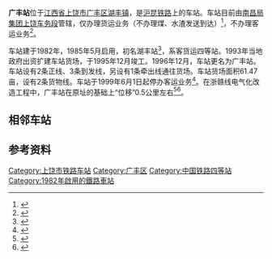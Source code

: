 {{Infobox China railway station
|name = 广丰站
|eng_name = Guangfeng Railway Station
|symbol_right = {{rint|cn|rail}}
|image = 201708 Guangfeng Station.jpg
|caption = 车站站场
|other_name = 
|code = 32670<ref>{{cite book|title=中华人民共和国铁路车站代码（GB/T 10302-2010）|publisher=中国标准出版社|year=2010|isbn=155066140495|ignore-isbn-error=true|pages=13}}</ref>
|commercial_code = GFG
|pinyin_code = GFE
|type= 中间站
|业务性质 = 
|技术性质= 
|elevation = 
|address = [[江西省|江西省]][[上饶市|上饶市]][[广丰区|广丰区]][[湖丰镇|湖丰镇]] 
|coordinates = {{coord|28.598299|N|118.131304|E|format=dms|display=inline,title|type:railwaystation_region:CN}}
|built = 
|closed = 
|former= 湖丰站
|owned = [[南昌局集团|南昌局集团]][[上饶车务段|上饶车务段]]
|line = [[沪昆铁路|沪昆铁路]]
|classification = 四等站
|platform = 
|tracks = 5
|website = 
}}
'''广丰站'''位于[[江西省|江西省]][[上饶市|上饶市]][[广丰区|广丰区]][[湖丰镇|湖丰镇]]，是[[沪昆铁路|沪昆铁路]]上的车站。车站目前由[[南昌局集团|南昌局集团]][[上饶车务段|上饶车务段]]管辖，仅办理货运业务（不办理煤、水渣发送到达）<Ref>
{{cite news|title=上饶车务段盯住业绩“短板” 做大货运“板块”|url=http://news.huochepiao.com/2014-7/2014726832529.htm|work=中华铁道网|publisher=火车票网|date=2014-07-26|accessdate=2020-07-29|archive-date=2020-07-29|archive-url=https://web.archive.org/web/20200729023606/http://news.huochepiao.com/2014-7/2014726832529.htm|dead-url=no}}
</ref>，不办理客运业务<ref name="95306info">{{cite web|url=http://hyfw.95306.cn/hyinfo/action/FwcszsAction_index?type=1|title=营业站服务信息查询|publisher=中国铁路95306网|accessdate=2020-07-29|archive-date=2018-09-14|archive-url=https://web.archive.org/web/20180914133603/http://hyfw.95306.cn/hyinfo/action/FwcszsAction_index?type=1|dead-url=no}}</ref>。

车站建于1982年，1985年5月启用，初名湖丰站<ref>{{cite book|author=广丰县县志编纂委员会|title=广丰县志|url=http://www.jxsfzg.cn/id_246/chapter.shtml|year=1987|via=江西省方志馆}}</ref>{{rp|202}}，系客货运四等站。1993年当地政府出资扩建车站货场，于1995年12月竣工。1996年12月，车站更名为广丰站。车站设有2条正线、3条到发线，另设有1条牵出线通往货场。车站货场面积61.47亩，设有2条货物线。车站于1999年6月1日起停办客运业务<ref>{{cite book|author=广丰县地方志编纂委员会|title=广丰县志|publisher=方志出版社|year=2005|isbn=9787801924810}}</ref>{{rp|355,363}}。在浙赣线电气化改造工程中，广丰站在原址的基础上“位移”0.5公里左右<Ref>
{{cite news|title=玉山广丰火车站将位移|url=http://finance.sina.com.cn/roll/20050518/111966202.shtml?from=wap|work=商务部网站|publisher=新浪网|date=2005-05-18|accessdate=2020-07-29|archive-date=2020-07-29|archive-url=https://web.archive.org/web/20200729012022/http://finance.sina.com.cn/roll/20050518/111966202.shtml?from=wap|dead-url=no}}
</ref><ref>{{cite news|title=10车站“搬家” 南铁浙赣线上车站将减至41个|url=http://jiangxi.jxnews.com.cn/system/2005/05/12/000825243.shtml|publisher=大江网|date=2005-05-12|accessdate=2020-07-29|archive-date=2020-07-29|archive-url=https://web.archive.org/web/20200729030617/http://jiangxi.jxnews.com.cn/system/2005/05/12/000825243.shtml|dead-url=no}}</ref>。

==相邻车站==
{{start rail box|[[File:China_Railways.svg|16px]][[中国铁路|中国铁路]]}}
{{s-inop|[[玉山站|玉山站]]|[[上海站|上海]]方向}}
{{s-line|[[沪昆铁路|沪昆铁路]]<br />← 12km 广丰站 20km →}}
{{s-inop|[[上饶站|上饶站]]|[[昆明站|昆明]]方向}}
{{end box}}

==参考资料==
{{commonscat|Guangfeng Railway Station}}
{{reflist}}
{{沪昆铁路}}
{{上饶车务段}}
[[Category:上饶市铁路车站|Category:上饶市铁路车站]]
[[Category:广丰区|Category:广丰区]]
[[Category:中国铁路四等站|Category:中国铁路四等站]]
[[Category:1982年啟用的鐵路車站|Category:1982年啟用的鐵路車站]]